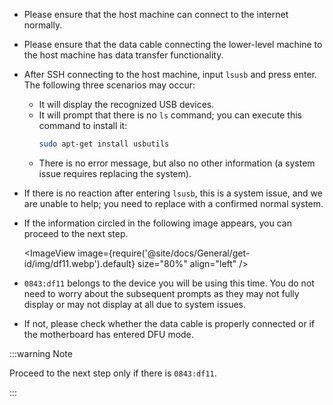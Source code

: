 * Please ensure that the host machine can connect to the internet normally.
* Please ensure that the data cable connecting the lower-level machine to the host machine has data transfer functionality.
* After SSH connecting to the host machine, input `lsusb` and press enter. The following three scenarios may occur:
    * It will display the recognized USB devices.
    * It will prompt that there is no `ls` command; you can execute this command to install it:
        ```bash
        sudo apt-get install usbutils
        ```
    * There is no error message, but also no other information (a system issue requires replacing the system).
* If there is no reaction after entering `lsusb`, this is a system issue, and we are unable to help; you need to replace with a confirmed normal system.
* If the information circled in the following image appears, you can proceed to the next step.

    <ImageView image={require('@site/docs/General/get-id/img/df11.webp').default} size="80%" align="left" /> 

* `0843:df11` belongs to the device you will be using this time. You do not need to worry about the subsequent prompts as they may not fully display or may not display at all due to system issues.
* If not, please check whether the data cable is properly connected or if the motherboard has entered DFU mode.

:::warning Note

Proceed to the next step only if there is `0843:df11`. 

:::
